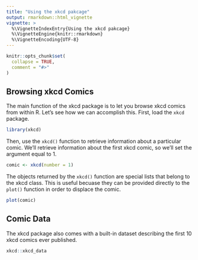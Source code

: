 ```yaml
---
title: "Using the xkcd pakcage"
output: rmarkdown::html_vignette
vignette: >
  %\VignetteIndexEntry{Using the xkcd pakcage}
  %\VignetteEngine{knitr::rmarkdown}
  %\VignetteEncoding{UTF-8}
---
```


```r
knitr::opts_chunk$set(
  collapse = TRUE,
  comment = "#>"
)
```


## Browsing xkcd Comics

The main function of the xkcd package is to let you browse xkcd comics from within R. Let's see how we can accomplish this. First, load the `xkcd` package.

```r
library(xkcd)
```

Then, use the `xkcd()` function to retrieve information about a particular comic. We'll retrieve information about the first xkcd comic, so we'll set the argument equal to 1. 

```r
comic <- xkcd(number = 1)
```

The objects returned by the `xkcd()` function are special lists that belong to the xkcd class. This is useful becuase they can be provided directly to the `plot()` function in order to displace the comic. 

```r
plot(comic)
```

## Comic Data

The xkcd package also comes with a built-in dataset describing the first 10 xkcd comics ever published. 

```r
xkcd::xkcd_data
```



